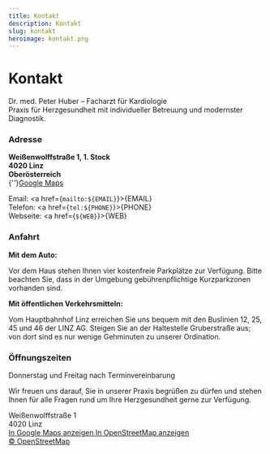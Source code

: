 ```yaml
---
title: Kontakt
description: Kontakt
slug: kontakt
heroimage: kontakt.png
---
```



# Kontakt

Dr. med. Peter Huber – Facharzt für Kardiologie  
Praxis für Herzgesundheit mit individueller Betreuung und modernster Diagnostik.

### Adresse

**Weißenwolffstraße 1, 1. Stock  
4020 Linz  
Oberösterreich**  
{''}<a href="https://maps.app.goo.gl/USqswJky77wg3Hms7">Google Maps</a>

Email: <a href={`mailto:${EMAIL}`}>{EMAIL}</a>  
Telefon: <a href={`tel:${PHONE}`}>{PHONE}</a>  
Webseite: <a href={`${WEB}`}>{WEB}</a>

<ScheduleAppointment />

### Anfahrt

**Mit dem Auto:**

Vor dem Haus stehen Ihnen vier kostenfreie Parkplätze zur Verfügung. Bitte beachten Sie, dass in der Umgebung gebührenpflichtige Kurzparkzonen vorhanden sind.

**Mit öffentlichen Verkehrsmitteln:**

Vom Hauptbahnhof Linz erreichen Sie uns bequem mit den Buslinien 12, 25, 45 und 46 der LINZ AG. Steigen Sie an der Haltestelle Gruberstraße aus; von dort sind es nur wenige Gehminuten zu unserer Ordination.

### Öffnungszeiten

Donnerstag und Freitag nach Terminvereinbarung

Wir freuen uns darauf, Sie in unserer Praxis begrüßen zu dürfen und stehen Ihnen für alle Fragen rund um Ihre Herzgesundheit gerne zur Verfügung.

<div class="location">
  <div>
    Weißenwolffstraße 1<br />
    4020 Linz
    <br />
    <a href="https://maps.app.goo.gl/USqswJky77wg3Hms7">
      In Google Maps anzeigen
    </a>
    <a href="https://www.openstreetmap.org/#map=18/48.302882/14.299991">
      In OpenStreetMap anzeigen
    </a>
    <br />
    <a href="http://openstreetmap.org/copyright" target="_blank">
      &copy; OpenStreetMap
    </a>
  </div>
</div>
